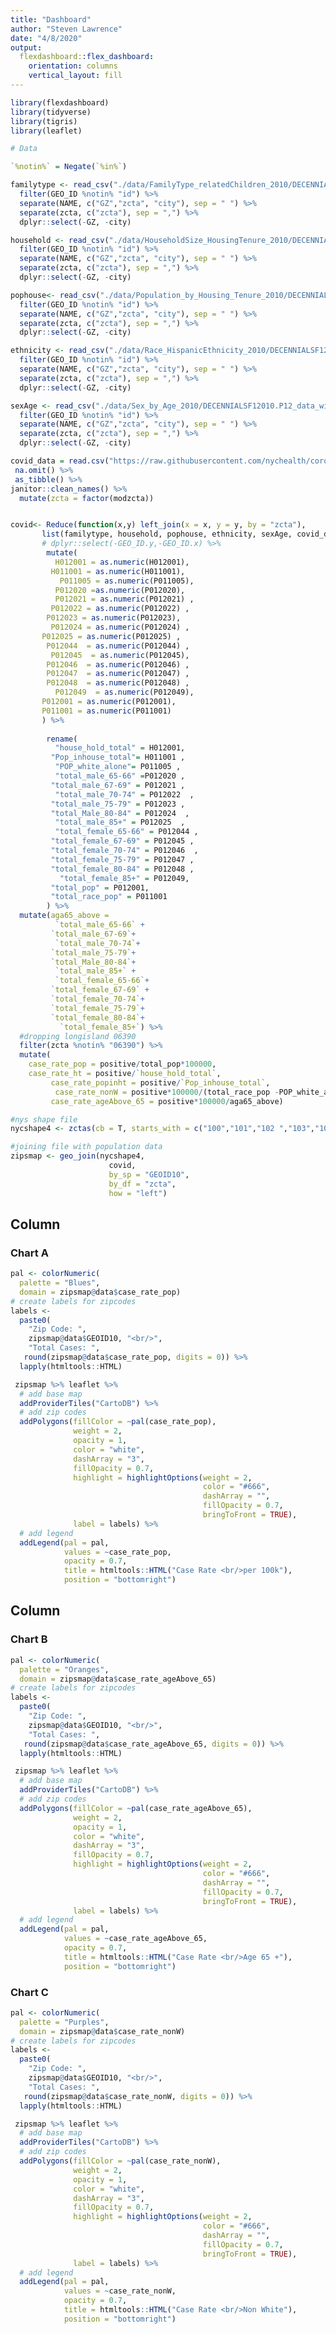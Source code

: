 ```yaml
---
title: "Dashboard"
author: "Steven Lawrence"
date: "4/8/2020"
output: 
  flexdashboard::flex_dashboard:
    orientation: columns
    vertical_layout: fill
---
```


```r

library(flexdashboard)
library(tidyverse)
library(tigris) 
library(leaflet)
```

```r
# Data

`%notin%` = Negate(`%in%`)

familytype <- read_csv("./data/FamilyType_relatedChildren_2010/DECENNIALSF12010.P39_data_with_overlays_2020-04-07T201031.csv") %>% 
  filter(GEO_ID %notin% "id") %>% 
  separate(NAME, c("GZ","zcta", "city"), sep = " ") %>% 
  separate(zcta, c("zcta"), sep = ",") %>% 
  dplyr::select(-GZ, -city)

household <- read_csv("./data/HouseholdSize_HousingTenure_2010/DECENNIALSF12010.H12_data_with_overlays_2020-04-07T190301.csv") %>% 
  filter(GEO_ID %notin% "id") %>% 
  separate(NAME, c("GZ","zcta", "city"), sep = " ") %>% 
  separate(zcta, c("zcta"), sep = ",") %>% 
  dplyr::select(-GZ, -city)

pophouse<- read_csv("./data/Population_by_Housing_Tenure_2010/DECENNIALSF12010.H11_data_with_overlays_2020-04-07T184308.csv") %>% 
  filter(GEO_ID %notin% "id") %>% 
  separate(NAME, c("GZ","zcta", "city"), sep = " ") %>% 
  separate(zcta, c("zcta"), sep = ",") %>% 
  dplyr::select(-GZ, -city)

ethnicity <- read_csv("./data/Race_HispanicEthnicity_2010/DECENNIALSF12010.P11_data_with_overlays_2020-04-07T194537.csv") %>% 
  filter(GEO_ID %notin% "id") %>% 
  separate(NAME, c("GZ","zcta", "city"), sep = " ") %>% 
  separate(zcta, c("zcta"), sep = ",") %>% 
  dplyr::select(-GZ, -city)

sexAge <- read_csv("./data/Sex_by_Age_2010/DECENNIALSF12010.P12_data_with_overlays_2020-04-07T195143.csv") %>% 
  filter(GEO_ID %notin% "id") %>% 
  separate(NAME, c("GZ","zcta", "city"), sep = " ") %>% 
  separate(zcta, c("zcta"), sep = ",") %>% 
  dplyr::select(-GZ, -city)

covid_data = read.csv("https://raw.githubusercontent.com/nychealth/coronavirus-data/master/tests-by-zcta.csv") %>% 
 na.omit() %>% 
 as_tibble() %>% 
janitor::clean_names() %>% 
  mutate(zcta = factor(modzcta))


covid<- Reduce(function(x,y) left_join(x = x, y = y, by = "zcta"),
       list(familytype, household, pophouse, ethnicity, sexAge, covid_data )) %>% 
       # dplyr::select(-GEO_ID.y,-GEO_ID.x) %>% 
        mutate(
          H012001 = as.numeric(H012001),
         H011001 = as.numeric(H011001),
           P011005 = as.numeric(P011005),
          P012020 =as.numeric(P012020),
          P012021 = as.numeric(P012021) ,
         P012022 = as.numeric(P012022) ,
        P012023 = as.numeric(P012023),
         P012024 = as.numeric(P012024) ,
       P012025 = as.numeric(P012025) ,
        P012044  = as.numeric(P012044) ,
         P012045  = as.numeric(P012045),
        P012046  = as.numeric(P012046) ,
        P012047  = as.numeric(P012047) ,
        P012048  = as.numeric(P012048) ,
          P012049  = as.numeric(P012049),
       P012001 = as.numeric(P012001),
       P011001 = as.numeric(P011001)
       ) %>% 
          
        rename(
          "house_hold_total" = H012001,
         "Pop_inhouse_total"= H011001 ,
          "POP_white_alone"= P011005 ,
          "total_male_65-66" =P012020 ,
         "total_male_67-69" = P012021 ,
          "total_male_70-74" = P012022  ,
         "total_male_75-79" = P012023 ,
         "total_Male_80-84" = P012024  ,
          "total_male_85+" = P012025  ,
          "total_female_65-66" = P012044 ,
         "total_female_67-69" = P012045 ,
         "total_female_70-74" = P012046  ,
         "total_female_75-79" = P012047 ,
         "total_female_80-84" = P012048 ,
           "total_female_85+" = P012049,
         "total_pop" = P012001,
         "total_race_pop" = P011001
        ) %>% 
  mutate(aga65_above =
          `total_male_65-66` +
         `total_male_67-69`+
          `total_male_70-74`+
         `total_male_75-79`+
         `total_Male_80-84`+
          `total_male_85+` +
          `total_female_65-66`+
         `total_female_67-69` +
         `total_female_70-74`+
         `total_female_75-79`+
         `total_female_80-84`+
           `total_female_85+`) %>% 
  #dropping longisland 06390
  filter(zcta %notin% "06390") %>% 
  mutate(
    case_rate_pop = positive/total_pop*100000,
    case_rate_ht = positive/`house_hold_total`,
         case_rate_popinht = positive/`Pop_inhouse_total`,
          case_rate_nonW = positive*100000/(total_race_pop -POP_white_alone),
         case_rate_ageAbove_65 = positive*100000/aga65_above)

```

```r
#nys shape file
nycshape4 <- zctas(cb = T, starts_with = c("100","101","102 ","103","104","107","110","112","113", "114", "116"))

```

```r

#joining file with population data
zipsmap <- geo_join(nycshape4, 
                      covid, 
                      by_sp = "GEOID10", 
                      by_df = "zcta",
                      how = "left")
```


Column {data-width=650}
-----------------------------------------------------------------------

### Chart A

```r
pal <- colorNumeric(
  palette = "Blues",
  domain = zipsmap@data$case_rate_pop)
# create labels for zipcodes
labels <- 
  paste0(
    "Zip Code: ",
    zipsmap@data$GEOID10, "<br/>",
    "Total Cases: ",
   round(zipsmap@data$case_rate_pop, digits = 0)) %>%
  lapply(htmltools::HTML)

 zipsmap %>% leaflet %>% 
  # add base map
  addProviderTiles("CartoDB") %>% 
  # add zip codes
  addPolygons(fillColor = ~pal(case_rate_pop),
              weight = 2,
              opacity = 1,
              color = "white",
              dashArray = "3",
              fillOpacity = 0.7,
              highlight = highlightOptions(weight = 2,
                                           color = "#666",
                                           dashArray = "",
                                           fillOpacity = 0.7,
                                           bringToFront = TRUE),
              label = labels) %>%
  # add legend
  addLegend(pal = pal, 
            values = ~case_rate_pop, 
            opacity = 0.7, 
            title = htmltools::HTML("Case Rate <br/>per 100k"),
            position = "bottomright")

```

Column {data-width=350}
-----------------------------------------------------------------------

### Chart B

```r
pal <- colorNumeric(
  palette = "Oranges",
  domain = zipsmap@data$case_rate_ageAbove_65)
# create labels for zipcodes
labels <- 
  paste0(
    "Zip Code: ",
    zipsmap@data$GEOID10, "<br/>",
    "Total Cases: ",
   round(zipsmap@data$case_rate_ageAbove_65, digits = 0)) %>%
  lapply(htmltools::HTML)

 zipsmap %>% leaflet %>% 
  # add base map
  addProviderTiles("CartoDB") %>% 
  # add zip codes
  addPolygons(fillColor = ~pal(case_rate_ageAbove_65),
              weight = 2,
              opacity = 1,
              color = "white",
              dashArray = "3",
              fillOpacity = 0.7,
              highlight = highlightOptions(weight = 2,
                                           color = "#666",
                                           dashArray = "",
                                           fillOpacity = 0.7,
                                           bringToFront = TRUE),
              label = labels) %>%
  # add legend
  addLegend(pal = pal, 
            values = ~case_rate_ageAbove_65, 
            opacity = 0.7, 
            title = htmltools::HTML("Case Rate <br/>Age 65 +"),
            position = "bottomright")

```

### Chart C

```r
pal <- colorNumeric(
  palette = "Purples",
  domain = zipsmap@data$case_rate_nonW)
# create labels for zipcodes
labels <- 
  paste0(
    "Zip Code: ",
    zipsmap@data$GEOID10, "<br/>",
    "Total Cases: ",
   round(zipsmap@data$case_rate_nonW, digits = 0)) %>%
  lapply(htmltools::HTML)

 zipsmap %>% leaflet %>% 
  # add base map
  addProviderTiles("CartoDB") %>% 
  # add zip codes
  addPolygons(fillColor = ~pal(case_rate_nonW),
              weight = 2,
              opacity = 1,
              color = "white",
              dashArray = "3",
              fillOpacity = 0.7,
              highlight = highlightOptions(weight = 2,
                                           color = "#666",
                                           dashArray = "",
                                           fillOpacity = 0.7,
                                           bringToFront = TRUE),
              label = labels) %>%
  # add legend
  addLegend(pal = pal, 
            values = ~case_rate_nonW, 
            opacity = 0.7, 
            title = htmltools::HTML("Case Rate <br/>Non White"),
            position = "bottomright")
```